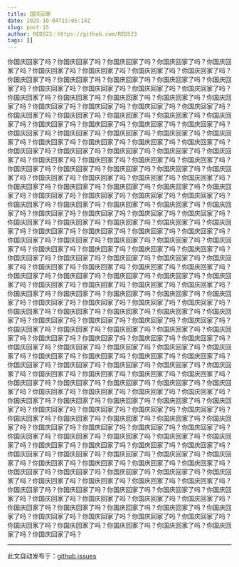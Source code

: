 ```yaml
---
title: 国庆回家
date: 2025-10-04T15:05:14Z
slug: post-15
author: RED523：https://github.com/RED523
tags: []
---
```


你国庆回家了吗？你国庆回家了吗？你国庆回家了吗？你国庆回家了吗？你国庆回家了吗？你国庆回家了吗？你国庆回家了吗？你国庆回家了吗？你国庆回家了吗？你国庆回家了吗？你国庆回家了吗？你国庆回家了吗？你国庆回家了吗？你国庆回家了吗？你国庆回家了吗？你国庆回家了吗？你国庆回家了吗？你国庆回家了吗？你国庆回家了吗？你国庆回家了吗？你国庆回家了吗？你国庆回家了吗？你国庆回家了吗？你国庆回家了吗？你国庆回家了吗？你国庆回家了吗？你国庆回家了吗？你国庆回家了吗？你国庆回家了吗？你国庆回家了吗？你国庆回家了吗？你国庆回家了吗？你国庆回家了吗？你国庆回家了吗？你国庆回家了吗？你国庆回家了吗？你国庆回家了吗？你国庆回家了吗？你国庆回家了吗？你国庆回家了吗？你国庆回家了吗？你国庆回家了吗？你国庆回家了吗？你国庆回家了吗？你国庆回家了吗？你国庆回家了吗？你国庆回家了吗？你国庆回家了吗？你国庆回家了吗？你国庆回家了吗？你国庆回家了吗？你国庆回家了吗？你国庆回家了吗？你国庆回家了吗？你国庆回家了吗？你国庆回家了吗？你国庆回家了吗？你国庆回家了吗？你国庆回家了吗？你国庆回家了吗？你国庆回家了吗？你国庆回家了吗？你国庆回家了吗？你国庆回家了吗？你国庆回家了吗？你国庆回家了吗？你国庆回家了吗？你国庆回家了吗？你国庆回家了吗？你国庆回家了吗？你国庆回家了吗？你国庆回家了吗？你国庆回家了吗？你国庆回家了吗？你国庆回家了吗？你国庆回家了吗？你国庆回家了吗？你国庆回家了吗？你国庆回家了吗？你国庆回家了吗？你国庆回家了吗？你国庆回家了吗？你国庆回家了吗？你国庆回家了吗？你国庆回家了吗？你国庆回家了吗？你国庆回家了吗？你国庆回家了吗？你国庆回家了吗？你国庆回家了吗？你国庆回家了吗？你国庆回家了吗？你国庆回家了吗？你国庆回家了吗？你国庆回家了吗？你国庆回家了吗？你国庆回家了吗？你国庆回家了吗？你国庆回家了吗？你国庆回家了吗？你国庆回家了吗？你国庆回家了吗？你国庆回家了吗？你国庆回家了吗？你国庆回家了吗？你国庆回家了吗？你国庆回家了吗？你国庆回家了吗？你国庆回家了吗？你国庆回家了吗？你国庆回家了吗？你国庆回家了吗？你国庆回家了吗？你国庆回家了吗？你国庆回家了吗？你国庆回家了吗？你国庆回家了吗？你国庆回家了吗？你国庆回家了吗？你国庆回家了吗？你国庆回家了吗？你国庆回家了吗？你国庆回家了吗？你国庆回家了吗？你国庆回家了吗？你国庆回家了吗？你国庆回家了吗？你国庆回家了吗？你国庆回家了吗？你国庆回家了吗？你国庆回家了吗？你国庆回家了吗？你国庆回家了吗？你国庆回家了吗？你国庆回家了吗？你国庆回家了吗？你国庆回家了吗？你国庆回家了吗？你国庆回家了吗？你国庆回家了吗？你国庆回家了吗？你国庆回家了吗？你国庆回家了吗？你国庆回家了吗？你国庆回家了吗？你国庆回家了吗？你国庆回家了吗？你国庆回家了吗？你国庆回家了吗？你国庆回家了吗？你国庆回家了吗？你国庆回家了吗？你国庆回家了吗？你国庆回家了吗？你国庆回家了吗？你国庆回家了吗？你国庆回家了吗？你国庆回家了吗？你国庆回家了吗？你国庆回家了吗？你国庆回家了吗？你国庆回家了吗？你国庆回家了吗？你国庆回家了吗？你国庆回家了吗？你国庆回家了吗？你国庆回家了吗？你国庆回家了吗？你国庆回家了吗？你国庆回家了吗？你国庆回家了吗？你国庆回家了吗？你国庆回家了吗？你国庆回家了吗？你国庆回家了吗？你国庆回家了吗？你国庆回家了吗？你国庆回家了吗？你国庆回家了吗？你国庆回家了吗？你国庆回家了吗？你国庆回家了吗？你国庆回家了吗？你国庆回家了吗？你国庆回家了吗？你国庆回家了吗？你国庆回家了吗？你国庆回家了吗？你国庆回家了吗？你国庆回家了吗？你国庆回家了吗？你国庆回家了吗？你国庆回家了吗？你国庆回家了吗？你国庆回家了吗？你国庆回家了吗？你国庆回家了吗？你国庆回家了吗？你国庆回家了吗？你国庆回家了吗？你国庆回家了吗？你国庆回家了吗？你国庆回家了吗？你国庆回家了吗？你国庆回家了吗？你国庆回家了吗？你国庆回家了吗？你国庆回家了吗？你国庆回家了吗？你国庆回家了吗？你国庆回家了吗？你国庆回家了吗？你国庆回家了吗？你国庆回家了吗？你国庆回家了吗？你国庆回家了吗？你国庆回家了吗？你国庆回家了吗？你国庆回家了吗？你国庆回家了吗？你国庆回家了吗？你国庆回家了吗？你国庆回家了吗？你国庆回家了吗？你国庆回家了吗？你国庆回家了吗？你国庆回家了吗？你国庆回家了吗？你国庆回家了吗？你国庆回家了吗？你国庆回家了吗？你国庆回家了吗？你国庆回家了吗？你国庆回家了吗？你国庆回家了吗？你国庆回家了吗？你国庆回家了吗？你国庆回家了吗？你国庆回家了吗？你国庆回家了吗？

---
此文自动发布于：<a href="https://github.com/RED523/ming-blog/issues/15" target="_blank">github issues</a>
